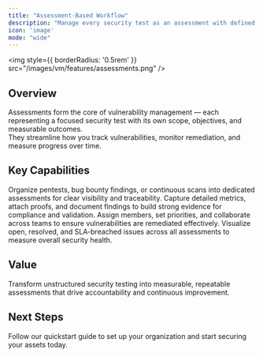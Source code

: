 ```yaml
---
title: "Assessment-Based Workflow"
description: "Manage every security test as an assessment with defined scope, metrics, and evidence."
icon: 'image'
mode: "wide"
---
```


<img
  style={{ borderRadius: '0.5rem' }}
  src="/images/vm/features/assessments.png"
/>

## Overview

Assessments form the core of vulnerability management — each representing a focused security test with its own scope, objectives, and measurable outcomes.  
They streamline how you track vulnerabilities, monitor remediation, and measure progress over time.

## Key Capabilities

<Columns cols={2}>
  <Card title="Structured Security Tests" icon="folder-tree">
    Organize pentests, bug bounty findings, or continuous scans into dedicated assessments for clear visibility and traceability.
  </Card>
  <Card title="Defined Metrics & Evidence" icon="clipboard-list">
    Capture detailed metrics, attach proofs, and document findings to build strong evidence for compliance and validation.
  </Card>
  <Card title="Collaborative Tracking" icon="users">
    Assign members, set priorities, and collaborate across teams to ensure vulnerabilities are remediated effectively.
  </Card>
  <Card title="Progress Insights" icon="chart-line">
    Visualize open, resolved, and SLA-breached issues across all assessments to measure overall security health.
  </Card>
</Columns>

## Value

Transform unstructured security testing into measurable, repeatable assessments that drive accountability and continuous improvement.


## Next Steps

<Card title="Explore Live Demo Now" icon="arrow-right" href="https://suite.snapsec.co/demo">
  Follow our quickstart guide to set up your organization and start securing your assets today.
</Card>
